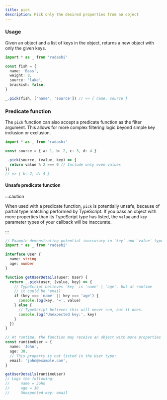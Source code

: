 ```yaml
---
title: pick
description: Pick only the desired properties from an object
---
```


### Usage

Given an object and a list of keys in the object, returns a new object with only the given keys.

```ts
import * as _ from 'radashi'

const fish = {
  name: 'Bass',
  weight: 8,
  source: 'lake',
  brackish: false,
}

_.pick(fish, ['name', 'source']) // => { name, source }
```

### Predicate function

The `pick` function can also accept a predicate function as the filter argument. This allows for more complex filtering logic beyond simple key inclusion or exclusion.

```ts
import * as _ from 'radashi'

const source = { a: 1, b: 2, c: 3, d: 4 }

_.pick(source, (value, key) => {
  return value % 2 === 0 // Include only even values
})
// => { b: 2, d: 4 }
```

#### Unsafe predicate function

:::caution

When used with a predicate function, `pick` is potentially unsafe, because of partial type matching performed by TypeScript. If you pass an object with more properties than its TypeScript type has listed, the `value` and `key` parameter types of your callback will be inaccurate.

:::

```typescript
// Example demonstrating potential inaccuracy in `key` and `value` types within `_.pick` callback
import * as _ from 'radashi'

interface User {
  name: string
  age: number
}

function getUserDetails(user: User) {
  return _.pick(user, (value, key) => {
    // TypeScript believes `key` is 'name' | 'age', but at runtime
    // it could be 'email'
    if (key === 'name' || key === 'age') {
      console.log(key, '=', value)
    } else {
      // TypeScript believes this will never run, but it does.
      console.log('Unexpected key:', key)
    }
  })
}

// At runtime, the function may receive an object with more properties
const runtimeUser = {
  name: 'John',
  age: 30,
  // This property is not listed in the User type:
  email: 'john@example.com',
}

getUserDetails(runtimeUser)
// Logs the following:
//     name = John
//     age = 30
//     Unexpected key: email
```
